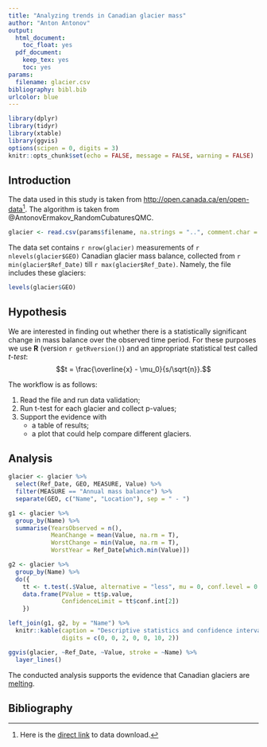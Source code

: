 ---
title: "Analyzing trends in Canadian glacier mass"
author: "Anton Antonov"
output:
  html_document:
    toc_float: yes
  pdf_document:
    keep_tex: yes
    toc: yes
params:
  filename: glacier.csv
bibliography: bibl.bib
urlcolor: blue
---

```{r setup, include=FALSE}
library(dplyr)
library(tidyr)
library(xtable)
library(ggvis)
options(scipen = 0, digits = 3)
knitr::opts_chunk$set(echo = FALSE, message = FALSE, warning = FALSE)
```

## Introduction

The data used in this study is taken from <http://open.canada.ca/en/open-data>[^1]. The algorithm is taken from @AntonovErmakov_RandomCubaturesQMC.

[^1]: Here is the [direct link](http://open.canada.ca/data/en/dataset/b52664cf-bfd9-49ad-849a-cb88c92553b9) to data download.

```{r}
glacier <- read.csv(params$filename, na.strings = "..", comment.char = "#")
```

The data set contains `r nrow(glacier)` measurements of `r nlevels(glacier$GEO)` Canadian glacier mass balance, collected from `r min(glacier$Ref_Date)` till `r max(glacier$Ref_Date)`. Namely, the file includes these glaciers:

```{r, comment=""}
levels(glacier$GEO)
```

## Hypothesis

We are interested in finding out whether there is a statistically significant change in mass balance over the observed time period. For these purposes we use **R** (version `r getRversion()`) and an appropriate statistical test called _t-test_: $$t = \frac{\overline{x} - \mu_0}{s/\sqrt{n}}.$$

The workflow is as follows:

1. Read the file and run data validation;
2. Run t-test for each glacier and collect p-values;
3. Support the evidence with
    + a table of results;
    + a plot that could help compare different glaciers.
    
## Analysis

```{r analysis, cache=TRUE}
glacier <- glacier %>%
  select(Ref_Date, GEO, MEASURE, Value) %>% 
  filter(MEASURE == "Annual mass balance") %>% 
  separate(GEO, c("Name", "Location"), sep = " - ")

g1 <- glacier %>%
  group_by(Name) %>% 
  summarise(YearsObserved = n(), 
            MeanChange = mean(Value, na.rm = T), 
            WorstChange = min(Value, na.rm = T),
            WorstYear = Ref_Date[which.min(Value)])

g2 <- glacier %>% 
  group_by(Name) %>% 
  do({
    tt <- t.test(.$Value, alternative = "less", mu = 0, conf.level = 0.99)
    data.frame(PValue = tt$p.value, 
               ConfidenceLimit = tt$conf.int[2])
    })

left_join(g1, g2, by = "Name") %>% 
  knitr::kable(caption = "Descriptive statistics and confidence intervals", 
               digits = c(0, 0, 2, 0, 0, 10, 2))
```

```{r ggvis, fig.width=8, fig.height=6}
ggvis(glacier, ~Ref_Date, ~Value, stroke = ~Name) %>% 
  layer_lines() 
```

The conducted analysis supports the evidence that Canadian glaciers are <u>melting</u>.

## Bibliography
